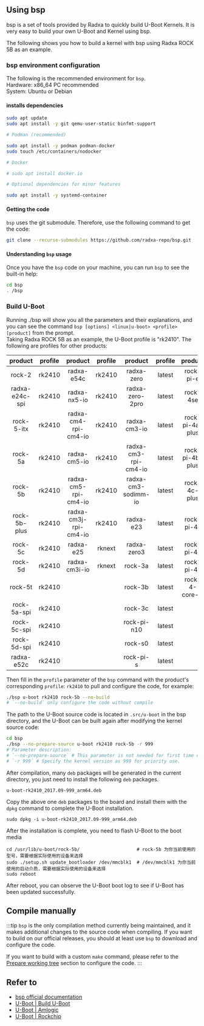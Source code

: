 
## Using bsp

bsp is a set of tools provided by Radxa to quickly build U-Boot Kernels. It is very easy to build your own U-Boot and Kernel using bsp.

The following shows you how to build a kernel with bsp using Radxa ROCK 5B as an example.

### bsp environment configuration

The following is the recommended environment for `bsp`.  
Hardware: x86_64 PC recommended  
System: Ubuntu or Debian

#### installs dependencies

```bash
sudo apt update
sudo apt install -y git qemu-user-static binfmt-support

# Podman (recommended)

sudo apt install -y podman podman-docker
sudo touch /etc/containers/nodocker

# Docker

# sudo apt install docker.io

# Optional dependencies for minor features

sudo apt install -y systemd-container
```

#### Getting the code

`bsp` uses the git submodule. Therefore, use the following command to get the code:

```bash
git clone --recurse-submodules https://github.com/radxa-repo/bsp.git
```

#### Understanding `bsp` usage

Once you have the `bsp` code on your machine, you can run `bsp` to see the built-in help:

```bash
cd bsp
. /bsp
```

### Build U-Boot

Running ./bsp will show you all the parameters and their explanations, and you can see the command `bsp [options] <linux|u-boot> <profile> [product]` from the prompt.  
Taking Radxa ROCK 5B as an example, the U-Boot profile is "rk2410". The following are profiles for other products:

|    product     | profile |        product        | profile |       product        | profile |     product     | profile |
| :------------: | :-----: | :-------------------: | :-----: | :------------------: | :-----: | :-------------: | :-----: |
|     rock-2     | rk2410  |      radxa-e54c       | rk2410  |      radxa-zero      | latest  |    rock-pi-e    | latest  |
| radxa-e24c-spi | rk2410  |     radxa-nx5-io      | rk2410  |   radxa-zero-2pro    | latest  |    rock-4se     | latest  |
|   rock-5-itx   | rk2410  | radxa-cm4-rpi-cm4-io  | rk2410  |     radxa-cm3-io     | latest  | rock-pi-4a-plus | latest  |
|    rock-5a     | rk2410  |     radxa-cm5-io      | rk2410  | radxa-cm3-rpi-cm4-io | latest  | rock-pi-4b-plus | latest  |
|    rock-5b     | rk2410  | radxa-cm5-rpi-cm4-io  | rk2410  | radxa-cm3-sodimm-io  | latest  |  rock-4c-plus   | latest  |
|  rock-5b-plus  | rk2410  | radxa-cm3j-rpi-cm4-io | rk2410  |      radxa-e23       | latest  |   rock-pi-4a    | latest  |
|    rock-5c     | rk2410  |       radxa-e25       | rknext  |     radxa-zero3      | latest  |   rock-pi-4b    | latest  |
|    rock-5d     | rk2410  |     radxa-cm3i-io     | rknext  |       rock-3a        | latest  |   rock-pi-4c    | latest  |
|    rock-5t     | rk2410  |                       |         |       rock-3b        | latest  | rock-4-core-io  | latest  |
|  rock-5a-spi   | rk2410  |                       |         |       rock-3c        | latest  |                 |         |
|  rock-5c-spi   | rk2410  |                       |         |     rock-pi-n10      | latest  |                 |         |
|  rock-5d-spi   | rk2410  |                       |         |       rock-s0        | latest  |                 |         |
|   radxa-e52c   | rk2410  |                       |         |      rock-pi-s       | latest  |                 |         |

Then fill in the `profile` parameter of the `bsp` command with the product's corresponding `profile`: `rk2410` to pull and configure the code, for example:

```bash
./bsp u-boot rk2410 rock-5b --no-build
# `--no-build` only configure the code without compile
```

The path to the U-Boot source code is located in `.src/u-boot` in the bsp directory, and the U-Boot can be built again after modifying the kernel source code:

```bash
cd bsp
./bsp --no-prepare-source u-boot rk2410 rock-5b -r 999
# Parameter description:
# `--no-prepare-source` # This parameter is not needed for first time compilation, it is added to compile with local modifications, if this parameter is not added, the latest code will be synchronized from the Radxa kernel repository and overwrite the local modifications.
# `-r 999` # Specify the kernel version as 999 for priority use.
```

After compilation, many `deb` packages will be generated in the current directory, you just need to install the following `deb` packages.

```
u-boot-rk2410_2017.09-999_arm64.deb
```

Copy the above one `deb` packages to the board and install them with the `dpkg` command to complete the U-Boot installation.

```
sudo dpkg -i u-boot-rk2410_2017.09-999_arm64.deb
```

After the installation is complete, you need to flash U-Boot to the boot media

```
cd /usr/lib/u-boot/rock-5b/                     # rock-5b 为你当前使用的型号，需要根据实际使用的设备来选择
sudo ./setup.sh update_bootloader /dev/mmcblk1  # /dev/mmcblk1 为你当前使用的启动介质，需要根据实际使用的设备来选择
sudo reboot
```

After reboot, you can observe the U-Boot boot log to see if U-Boot has been updated successfully.

## Compile manually

:::tip
`bsp` is the only compilation method currently being maintained, and it makes additional changes to the source code when compiling.
If you want to build on our official releases, you should at least use `bsp` to download and configure the code.

If you want to build with a custom `make` command, please refer to the [Prepare working tree](https://radxa-repo.github.io/bsp/dev_flow.html#prepare-working-tree) section to configure the code.
:::

## Refer to

- [bsp official documentation](https://radxa-repo.github.io/bsp)
- [U-Boot | Build U-Boot](https://u-boot.readthedocs.io/en/latest/build/index.html)
- [U-Boot | Amlogic](https://docs.u-boot.org/en/latest/board/amlogic/)
- [U-Boot | Rockchip](https://u-boot.readthedocs.io/en/latest/board/rockchip/)
